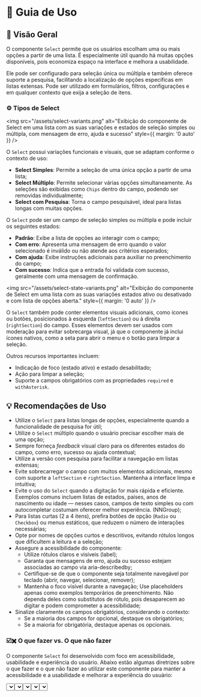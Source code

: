 
<Meta title="Componentes/Select/Guia de Uso" />

# 🧭  Guia de Uso

## 📘 Visão Geral

O componente `Select` permite que os usuários escolham uma ou mais opções a partir de uma lista. É especialmente útil quando há muitas opções disponíveis, pois economiza espaço na interface e melhora a usabilidade.

Ele pode ser configurado para seleção única ou múltipla e também oferece suporte a pesquisa, facilitando a localização de opções específicas em listas extensas. Pode ser utilizado em formulários, filtros, configurações e em qualquer contexto que exija a seleção de itens.

### ⚙️ Tipos de Select

<img src="/assets/select-variants.png" alt="Exibição do componente de Select em uma lista com as suas variações e estados de seleção simples ou múltipla, com mensagem de erro, ajuda e sucesso" style={{ margin: '0 auto' }} />

O `Select` possui variações funcionais e visuais, que se adaptam conforme o contexto de uso:

- **Select Simples**: Permite a seleção de uma única opção a partir de uma lista;
- **Select Múltiplo**: Permite selecionar várias opções simultaneamente. As seleções são exibidas como `Chips` dentro do campo, podendo ser removidas individualmente;
- **Select com Pesquisa**: Torna o campo pesquisável, ideal para listas longas com muitas opções.

O `Select` pode ser um campo de seleção simples ou múltipla e pode incluir os seguintes estados:

- **Padrão**: Exibe a lista de opções ao interagir com o campo;
- **Com erro**: Apresenta uma mensagem de erro quando o valor selecionado é inválido ou não atende aos critérios esperados;
- **Com ajuda**: Exibe instruções adicionais para auxiliar no preenchimento do campo;
- **Com sucesso**: Indica que a entrada foi validada com sucesso, geralmente com uma mensagem de confirmação.

<img src="/assets/select-state-variants.png" alt="Exibição do componente de Select em uma lista com as suas variações estados ativo ou desativado e com lista de opções aberta." style={{ margin: '0 auto' }} />

O `Select` também pode conter elementos visuais adicionais, como ícones ou botões, posicionados à esquerda (`leftSection`) ou à direita (`rightSection`) do campo. Esses elementos devem ser usados com moderação para evitar sobrecarga visual, já que o componente já inclui ícones nativos, como a seta para abrir o menu e o botão para limpar a seleção.

Outros recursos importantes incluem:

- Indicação de foco (estado ativo) e estado desabilitado;
- Ação para limpar a seleção;
- Suporte a campos obrigatórios com as propriedades `required` e `withAsterisk`.

## 💡 Recomendações de Uso

- Utilize o `Select` para listas longas de opções, especialmente quando a funcionalidade de pesquisa for útil;
- Utilize o `Select` múltiplo quando o usuário precisar escolher mais de uma opção;
- Sempre forneça *feedback* visual claro para os diferentes estados do campo, como erro, sucesso ou ajuda contextual;
- Utilize a versão com pesquisa para facilitar a navegação em listas extensas;
- Evite sobrecarregar o campo com muitos elementos adicionais, mesmo com suporte a `leftSection` e `rightSection`. Mantenha a interface limpa e intuitiva;
- Evite o uso do `Select` quando a digitação for mais rápida e eficiente. Exemplos comuns incluem listas de estados, países, anos de nascimento ou idade — nesses casos, campos de texto simples ou com autocompletar costumam oferecer melhor experiência. <Link className="sb-unstyled text-sm" href="https://www.nngroup.com/articles/drop-down-menus/" target="_blank">(NNGroup)</Link>;
- Para listas curtas (2 a 4 itens), prefira botões de opção (`Radio` ou `Checkbox`) ou menus estáticos, que reduzem o número de interações necessárias;
- Opte por nomes de opções curtos e descritivos, evitando rótulos longos que dificultem a leitura e a seleção;
- Assegure a acessibilidade do componente:
  - Utilize rótulos claros e visíveis (label);
  - Garanta que mensagens de erro, ajuda ou sucesso estejam associadas ao campo via aria-describedby;
  - Certifique-se de que o componente seja totalmente navegável por teclado (abrir, navegar, selecionar, remover);
  - Mantenha o foco visível durante a navegação;
Use placeholders apenas como exemplos temporários de preenchimento. Não dependa deles como substitutos de rótulo, pois desaparecem ao digitar e podem comprometer a acessibilidade;
- Sinalize claramente os campos obrigatórios, considerando o contexto:
  - Se a maioria dos campos for opcional, destaque os obrigatórios;
  - Se a maioria for obrigatória, destaque apenas os opcionais.

### ☑️✖️ O que fazer vs. O que não fazer

O componente `Select` foi desenvolvido com foco em acessibilidade, usabilidade e experiência do usuário. Abaixo estão algumas diretrizes sobre o que fazer e o que não fazer ao utilizar este componente para manter a acessibilidade e a usabilidade e melhorar a experiência do usuário:

<Title component="h1" className="!text-h5">Utilize rótulos claros e descritivos para cada Select, garantindo que todos os usuários compreendam o propósito do campo.</Title>

<Grid cols="grid-cols-1 md:grid-cols-2" colGap="gap-x-sm" rowGap="gap-y-sm" className="!mb-2xl !mt-lg">
  <Flex direction="flex-col" rowGap="gap-x-sm" colGap="gap-y-sm" radius="rounded-lg" paddingX="px-sm" paddingY="py-sm" className="border border-default-border">
    <Flex radius="rounded-full" paddingX="px-nano" paddingY="py-quark" className="bg-success !mb-sm">
      <Title component="h1" color="!text-typography-inverted" className="!text-h6 !mb-0 !whitespace-nowrap">✔ O que fazer</Title>
    </Flex>
    <Select label="Escolha sua comida favorita" readOnly full value="" options={[]} className="sb-unstyled" />
  </Flex>
  <Flex direction="flex-col" rowGap="gap-x-sm" colGap="gap-y-sm" radius="rounded-lg" paddingX="px-sm" paddingY="py-sm" className="border border-default-border">
    <Flex radius="rounded-full" paddingX="px-nano" paddingY="py-quark" className="bg-error !mb-sm">
      <Title component="h1" color="!text-typography-inverted" className="!text-h6 !mb-0 !whitespace-nowrap">✘ O que não fazer</Title>
    </Flex>
    <Select label="Selecione" readOnly full value="" options={[]} className="sb-unstyled" />
  </Flex>
</Grid>

<Title component="h1" className="!text-h5">Use o *placeholder* para auxiliar o usuário com intruções ou exemplos de entrada, mas não dependa exclusivamente dele para descrever o propósito do campo.</Title>

<Grid cols="grid-cols-1 md:grid-cols-2" colGap="gap-x-sm" rowGap="gap-y-sm" className="!mb-2xl !mt-lg">
  <Flex direction="flex-col" rowGap="gap-x-sm" colGap="gap-y-sm" radius="rounded-lg" paddingX="px-sm" paddingY="py-sm" className="border border-default-border">
    <Flex direction="flex-col" rowGap="gap-x-sm" colGap="gap-y-nano" className="!mb-sm">
      <Flex radius="rounded-full" paddingX="px-nano" paddingY="py-quark" className="bg-success">
        <Title component="h1" color="!text-typography-inverted" className="!text-h6 !mb-0 !whitespace-nowrap">✔ O que fazer</Title>
      </Flex>
      <Text className="!m-0">O *placeholder* deve ser utilizado como um auxílio, e não como a única forma de descrever o propósito do campo.</Text>
    </Flex>
    <Flex rowGap="gap-x-sm" width="w-full">
       <Select label="Escolha sua comida favorita" readOnly full value="" options={[]} className="sb-unstyled" />
    </Flex>
  </Flex>
  <Flex direction="flex-col" rowGap="gap-x-sm" colGap="gap-y-sm" radius="rounded-lg" paddingX="px-sm" paddingY="py-sm" className="border border-default-border">
    <Flex direction="flex-col" rowGap="gap-x-sm" colGap="gap-y-nano" className="!mb-sm">
      <Flex radius="rounded-full" paddingX="px-nano" paddingY="py-quark" className="bg-error">
        <Title component="h1" color="!text-typography-inverted" className="!text-h6 !mb-0 !whitespace-nowrap">✘ O que não fazer</Title>
      </Flex>
      <Text className="!m-0">Não utilize o *placeholder* como a única forma de descrever o propósito do campo, pois ele desaparece quando o usuário começa a digitar, tornando-se inacessível.</Text>
    </Flex>
    <Flex rowGap="gap-x-sm" width="w-full">
      <Select placeholder="Escolha sua comida favorita" readOnly full value="" options={[]} className="sb-unstyled" />
    </Flex>
  </Flex>
</Grid>

<Title component="h1" className="!text-h5">Evite o uso do `Select` quando a digitação for mais rápida e eficiente.</Title>

<Grid cols="grid-cols-1 md:grid-cols-2" colGap="gap-x-sm" rowGap="gap-y-sm" className="!mb-2xl !mt-lg">
  <Flex direction="flex-col" rowGap="gap-x-sm" colGap="gap-y-sm" radius="rounded-lg" paddingX="px-sm" paddingY="py-sm" className="border border-default-border">
    <Flex direction="flex-col" rowGap="gap-x-sm" colGap="gap-y-nano" className="!mb-sm">
      <Flex radius="rounded-full" paddingX="px-nano" paddingY="py-quark" className="bg-success">
        <Title component="h1" color="!text-typography-inverted" className="!text-h6 !mb-0 !whitespace-nowrap">✔ O que fazer</Title>
      </Flex>
      <Text className="!m-0">Quando a lista de opções for extensa e a digitação for mais rápida, dê preferência ao uso de campos de texto simples, como o `Input`, para permitir que o usuário digite diretamente a informação.</Text>
    </Flex>
    <Flex rowGap="gap-x-sm" width="w-full" className="mt-auto sb-unstyled">
      <Input label="Sua idade" placeholder="Insira sua idade" readOnly full className="sb-unstyled" />
    </Flex>
  </Flex>
  <Flex direction="flex-col" rowGap="gap-x-sm" colGap="gap-y-sm" radius="rounded-lg" paddingX="px-sm" paddingY="py-sm" className="border border-default-border">
    <Flex direction="flex-col" rowGap="gap-x-sm" colGap="gap-y-nano" className="!mb-sm">
      <Flex radius="rounded-full" paddingX="px-nano" paddingY="py-quark" className="bg-error">
        <Title component="h1" color="!text-typography-inverted" className="!text-h6 !mb-0 !whitespace-nowrap">✘ O que não fazer</Title>
      </Flex>
      <Text className="!m-0">Não utilize o `Select` para listas de opções curtas ou quando a digitação for mais rápida, pois isso pode tornar a interação mais lenta e menos eficiente.</Text>
    </Flex>
    <Flex rowGap="gap-x-sm" width="w-full">
      <Select label="Selecione a sua idade" readOnly full value="" options={[]} className="sb-unstyled" />
    </Flex>
  </Flex>
</Grid>

## ♿ Acessibilidade

O componente `Select` implementa, por padrão, diretrizes essenciais de acessibilidade para garantir que todos os usuários possam interagir com ele de forma eficaz:

- O componente é **totalmente navegável via teclado**, permitindo que usuários que dependem exclusivamente do teclado possam acessá-lo e utilizá-lo sem obstáculos, conforme recomendado pelas diretrizes da <Link className="sb-unstyled text-sm" href="https://www.w3.org/WAI/WCAG21/Understanding/keyboard.html" target="_blank">WCAG 2.1.1 (Keyboard)</Link>;
- No `Select` múltiplo, as opções selecionadas são exibidas como `Chips`, que podem ser removidas tanto com o *mouse* quanto pelo teclado — também atendendo à <Link className="sb-unstyled text-sm" href="https://www.w3.org/WAI/WCAG21/Understanding/keyboard.html" target="_blank">WCAG 2.1.1 (Keyboard)</Link>;
- A **borda de foco é visível e perceptível**, com pelo menos 2px de espessura e **contraste adequado**, sem ser sobreposta por outros elementos. Essa prática segue a <Link className="sb-unstyled text-sm" href="https://www.w3.org/WAI/WCAG22/Understanding/focus-appearance.html" target="_blank">WCAG 2.4.11 (Focus Appearance - Minimum)</Link> e <Link className="sb-unstyled text-sm" href="https://www.w3.org/WAI/WCAG22/Understanding/focus-appearance-enhanced" target="_blank">WCAG 2.4.12 (Focus Appearance - Enhanced)</Link>;
- A identificação de erros utiliza **cor, ícone e mensagem textual**, garantindo que a informação não dependa apenas da cor. Essa prática está alinhada com a <Link className="sb-unstyled text-sm" href="https://www.w3.org/WAI/WCAG21/Understanding/use-of-color" target="_blank">WCAG 1.4.1 (Use of Color)</Link> e <Link className="sb-unstyled text-sm" href="https://www.w3.org/WAI/WCAG21/Understanding/consistent-identification.html" target="_blank">WCAG 3.2.4  (Consistent Identification)</Link>;
- Mensagens de sucesso, ajuda ou erro são associadas ao campo através do atributo `aria-describedby`, permitindo que leitores de tela anunciem essas mensagens corretamente, conforme a <Link className="sb-unstyled text-sm" href="https://www.w3.org/WAI/WCAG21/Understanding/info-and-relationships.html" target="_blank">WCAG 1.3.1 (Info and Relationships)</Link>;
- A **ordem de foco segue uma sequência lógica**: por exemplo, ao abrir o menu de opções, o foco vai diretamente para o primeiro item disponível (quando nenhuma opção está selecionada), conforme a <Link className="sb-unstyled text-sm" href="https://www.w3.org/WAI/WCAG21/Understanding/focus-order" target="_blank">WCAG 2.4.3 (Focus Order)</Link>;
- Para mensagens dinâmicas (erro ou sucesso), é utilizado o atributo `aria-live="polite"`, garantindo que leitores de tela anunciem essas mudanças de forma não intrusiva, conforme a <Link className="sb-unstyled text-sm" href="https://www.w3.org/WAI/WCAG21/Understanding/status-messages.html" target="_blank">WCAG 4.1.3 (Status Messages)</Link>;

### 📌 Boas práticas de acessibilidade ao utilizar o componente

Além das funcionalidades nativas, recomenda-se seguir as seguintes boas práticas ao integrar o `Select`:

- Sempre forneça um rótulo claro e descritivo por meio da propriedade `label`, para que todos os usuários compreendam o propósito do campo, conforme a <Link className="sb-unstyled text-sm" href="https://www.w3.org/WAI/WCAG21/Understanding/labels-or-instructions.html" target="_blank">WCAG 3.3.2 (Labels or Instructions)</Link>;
- Utilize a propriedade *placeholder* apenas como **exemplo de entrada**, e não como **substituto do rótulo**, pois ele desaparece ao digitar, tornando-se inacessível. Isso está de acordo com a <Link className="sb-unstyled text-sm" href="https://www.w3.org/WAI/WCAG21/Understanding/non-text-content.html" target="_blank">WCAG 1.1.1 (Non-text Content)</Link>;
- Se for absolutamente necessário depender do *placeholder* como identificação do campo (o que não é recomendado), adicione a propriedade `aria-label` com uma descrição clara do propósito do campo, garantindo que leitores de tela possam compreendê-lo. Essa prática está de acordo com a <Link className="sb-unstyled text-sm" href="https://www.w3.org/WAI/WCAG22/Understanding/headings-and-labels.html" target="_blank">WCAG 2.4.6 (Headings and Labels)</Link>;
- Sempre que possível, realize a **validação dos campos antes do envio do formulário**, exibindo mensagens de erro claras e específicas para que o usuário possa corrigi-los imediatamente, conforme a <Link className="sb-unstyled text-sm" href="https://www.w3.org/WAI/WCAG21/Understanding/error-identification.html" target="_blank">WCAG 3.3.1 (Error Identification)</Link>.
